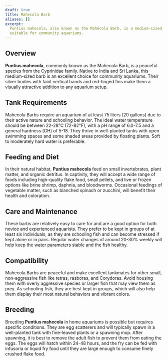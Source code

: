 ```yaml
---
draft: true
title: Mahecola Barb
aliases: []
excerpt:
  Puntius mahecola, also known as the Mahecola Barb, is a medium-sized, peaceful fish native to India and Sri Lanka,
  suitable for community aquariums.
---
```


## Overview

**Puntius mahecola**, commonly known as the Mahecola Barb, is a peaceful species from the Cyprinidae family. Native to
India and Sri Lanka, this medium-sized barb is an excellent choice for community aquariums. Their silver bodies with
faint vertical bands and red-tinged fins make them a visually attractive addition to any aquarium setup.

## Tank Requirements

Mahecola Barbs require an aquarium of at least 75 liters (20 gallons) due to their active nature and schooling behavior.
The ideal water temperature should be between 22-28°C (72-82°F), with a pH range of 6.0-7.5 and a general hardness (GH)
of 5-18. They thrive in well-planted tanks with open swimming spaces and some shaded areas provided by floating plants.
Soft to moderately hard water is preferable.

## Feeding and Diet

In their natural habitat, **Puntius mahecola** feed on small invertebrates, plant matter, and organic detritus. In
captivity, they will accept a wide range of foods including high-quality flake food, small pellets, and live or frozen
options like brine shrimp, daphnia, and bloodworms. Occasional feedings of vegetable matter, such as blanched spinach or
zucchini, will benefit their health and coloration.

## Care and Maintenance

These barbs are relatively easy to care for and are a good option for both novice and experienced aquarists. They prefer
to be kept in groups of at least six individuals, as they are schooling fish and can become stressed if kept alone or in
pairs. Regular water changes of around 20-30% weekly will help keep the water parameters stable and the fish healthy.

## Compatibility

Mahecola Barbs are peaceful and make excellent tankmates for other small, non-aggressive fish like tetras, rasboras, and
Corydoras. Avoid housing them with overly aggressive species or larger fish that may view them as prey. As schooling
fish, they are best kept in groups, which will also help them display their most natural behaviors and vibrant colors.

## Breeding

Breeding **Puntius mahecola** in home aquariums is possible but requires specific conditions. They are egg scatterers
and will typically spawn in a well-planted tank with fine-leaved plants or a spawning mop. After spawning, it is best to
remove the adult fish to prevent them from eating the eggs. The eggs will hatch within 24-48 hours, and the fry can be
fed with infusoria or liquid fry food until they are large enough to consume finely crushed flake food.
